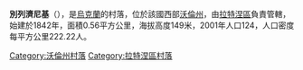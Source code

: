 {{coord|51|52|15|N|24|40|48|E|scale:30000|display=title}}

'''別列濟尼基'''（{{lang-uk|Березники}}），是[[烏克蘭|烏克蘭]]的村落，位於該國西部[[沃倫州|沃倫州]]，由[[拉特涅區|拉特涅區]]負責管轄，始建於1842年，面積0.56平方公里，海拔高度149米，2001年人口124，人口密度每平方公里222.22人。

[[Category:沃倫州村落|Category:沃倫州村落]]
[[Category:拉特涅區村落|Category:拉特涅區村落]]


{{Volyn-geo-stub}}